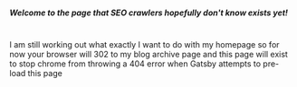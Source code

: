 ﻿##### Welcome to the page that SEO crawlers hopefully don't know exists yet!
<br />
I am still working out what exactly I want to do with my homepage so for now your browser
will 302 to my blog archive page and this page will exist to stop chrome from throwing
a 404 error when Gatsby attempts to pre-load this page